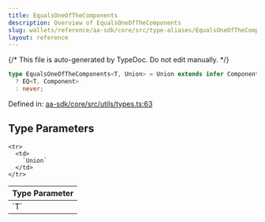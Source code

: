 ```yaml
---
title: EqualsOneOfTheComponents
description: Overview of EqualsOneOfTheComponents
slug: wallets/reference/aa-sdk/core/src/type-aliases/EqualsOneOfTheComponents
layout: reference
---
```


{/* This file is auto-generated by TypeDoc. Do not edit manually. */}

```ts
type EqualsOneOfTheComponents<T, Union> = Union extends infer Component
  ? EQ<T, Component>
  : never;
```

Defined in: [aa-sdk/core/src/utils/types.ts:63](https://github.com/alchemyplatform/aa-sdk/blob/9df5be8c23af4e472bcb503c17766b16da0ad87d/aa-sdk/core/src/utils/types.ts#L63)

## Type Parameters

<table>
  <thead>
    <tr>
      <th align="left">Type Parameter</th>
    </tr>
  </thead>

  <tbody>
    <tr>
      <td>
        `T`
      </td>
    </tr>

    <tr>
      <td>
        `Union`
      </td>
    </tr>

  </tbody>
</table>
